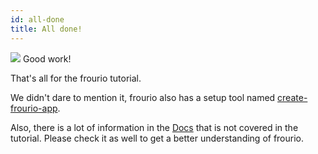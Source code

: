 ```yaml
---
id: all-done
title: All done!
---
```


<div style={{ display: 'flex', alignItems: 'flex-start', padding: '16px', marginBottom: 20 }}>
  <img src="/images/frourio-chan.svg" style={{ width: 96 }} />
  <span style={{ fontSize: 40, fontWeight: 700, lineHeight: 1, color: '#0d0e59', marginLeft: 16 }}>
    Good work!
  </span>
</div>

That's all for the frourio tutorial.

We didn't dare to mention it, frourio also has a setup tool named [create-frourio-app](/docs/reference/cfa/gui).

Also, there is a lot of information in the [Docs](/docs) that is not covered in the tutorial.
Please check it as well to get a better understanding of frourio.
